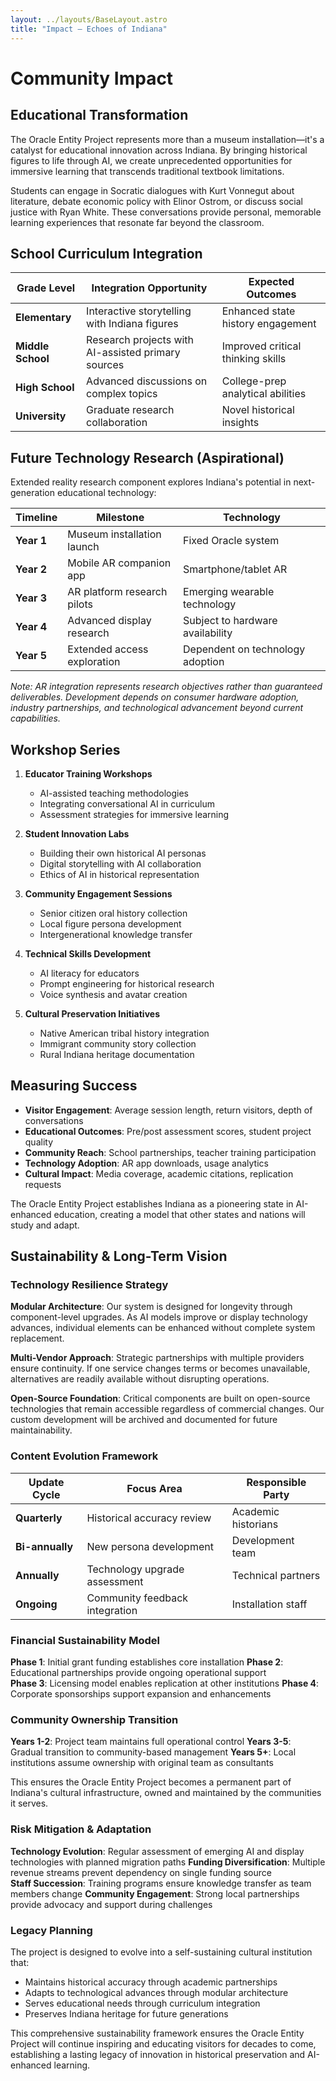 ```yaml
---
layout: ../layouts/BaseLayout.astro
title: "Impact — Echoes of Indiana"
---
```



<NavBar />

<div class="max-w-4xl mx-auto px-4 py-16">

# Community Impact

## Educational Transformation

The Oracle Entity Project represents more than a museum installation—it's a catalyst for educational innovation across Indiana. By bringing historical figures to life through AI, we create unprecedented opportunities for immersive learning that transcends traditional textbook limitations.

Students can engage in Socratic dialogues with Kurt Vonnegut about literature, debate economic policy with Elinor Ostrom, or discuss social justice with Ryan White. These conversations provide personal, memorable learning experiences that resonate far beyond the classroom.

## School Curriculum Integration

| Grade Level | Integration Opportunity | Expected Outcomes |
|-------------|------------------------|-------------------|
| **Elementary** | Interactive storytelling with Indiana figures | Enhanced state history engagement |
| **Middle School** | Research projects with AI-assisted primary sources | Improved critical thinking skills |
| **High School** | Advanced discussions on complex topics | College-prep analytical abilities |
| **University** | Graduate research collaboration | Novel historical insights |

## Future Technology Research (Aspirational)

Extended reality research component explores Indiana's potential in next-generation educational technology:

| Timeline | Milestone | Technology |
|----------|-----------|------------|
| **Year 1** | Museum installation launch | Fixed Oracle system |
| **Year 2** | Mobile AR companion app | Smartphone/tablet AR |
| **Year 3** | AR platform research pilots | Emerging wearable technology |
| **Year 4** | Advanced display research | Subject to hardware availability |
| **Year 5** | Extended access exploration | Dependent on technology adoption |

*Note: AR integration represents research objectives rather than guaranteed deliverables. Development depends on consumer hardware adoption, industry partnerships, and technological advancement beyond current capabilities.*

## Workshop Series

1. **Educator Training Workshops**
   - AI-assisted teaching methodologies
   - Integrating conversational AI in curriculum
   - Assessment strategies for immersive learning

2. **Student Innovation Labs**
   - Building their own historical AI personas
   - Digital storytelling with AI collaboration
   - Ethics of AI in historical representation

3. **Community Engagement Sessions**
   - Senior citizen oral history collection
   - Local figure persona development
   - Intergenerational knowledge transfer

4. **Technical Skills Development**
   - AI literacy for educators
   - Prompt engineering for historical research
   - Voice synthesis and avatar creation

5. **Cultural Preservation Initiatives**
   - Native American tribal history integration
   - Immigrant community story collection
   - Rural Indiana heritage documentation

## Measuring Success

- **Visitor Engagement**: Average session length, return visitors, depth of conversations
- **Educational Outcomes**: Pre/post assessment scores, student project quality
- **Community Reach**: School partnerships, teacher training participation
- **Technology Adoption**: AR app downloads, usage analytics
- **Cultural Impact**: Media coverage, academic citations, replication requests

The Oracle Entity Project establishes Indiana as a pioneering state in AI-enhanced education, creating a model that other states and nations will study and adapt.

## Sustainability & Long-Term Vision

### Technology Resilience Strategy

**Modular Architecture**: Our system is designed for longevity through component-level upgrades. As AI models improve or display technology advances, individual elements can be enhanced without complete system replacement.

**Multi-Vendor Approach**: Strategic partnerships with multiple providers ensure continuity. If one service changes terms or becomes unavailable, alternatives are readily available without disrupting operations.

**Open-Source Foundation**: Critical components are built on open-source technologies that remain accessible regardless of commercial changes. Our custom development will be archived and documented for future maintainability.

### Content Evolution Framework

| Update Cycle | Focus Area | Responsible Party |
|--------------|------------|-------------------|
| **Quarterly** | Historical accuracy review | Academic historians |
| **Bi-annually** | New persona development | Development team |
| **Annually** | Technology upgrade assessment | Technical partners |
| **Ongoing** | Community feedback integration | Installation staff |

### Financial Sustainability Model

**Phase 1**: Initial grant funding establishes core installation
**Phase 2**: Educational partnerships provide ongoing operational support  
**Phase 3**: Licensing model enables replication at other institutions
**Phase 4**: Corporate sponsorships support expansion and enhancements

### Community Ownership Transition

**Years 1-2**: Project team maintains full operational control
**Years 3-5**: Gradual transition to community-based management
**Years 5+**: Local institutions assume ownership with original team as consultants

This ensures the Oracle Entity Project becomes a permanent part of Indiana's cultural infrastructure, owned and maintained by the communities it serves.

### Risk Mitigation & Adaptation

**Technology Evolution**: Regular assessment of emerging AI and display technologies with planned migration paths
**Funding Diversification**: Multiple revenue streams prevent dependency on single funding source  
**Staff Succession**: Training programs ensure knowledge transfer as team members change
**Community Engagement**: Strong local partnerships provide advocacy and support during challenges

### Legacy Planning

The project is designed to evolve into a self-sustaining cultural institution that:
- Maintains historical accuracy through academic partnerships
- Adapts to technological advances through modular architecture  
- Serves educational needs through curriculum integration
- Preserves Indiana heritage for future generations

This comprehensive sustainability framework ensures the Oracle Entity Project will continue inspiring and educating visitors for decades to come, establishing a lasting legacy of innovation in historical preservation and AI-enhanced learning.

</div>